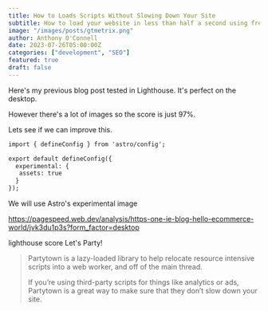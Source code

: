 ```yaml
---
title: How to Loads Scripts Without Slowing Down Your Site 
subtitle: How to load your website in less than half a second using free hosting.
image: "/images/posts/gtmetrix.png"
author: Anthony O'Connell
date: 2023-07-26T05:00:00Z
categories: ["development", "SEO"]
featured: true
draft: false
---
```

Here's my previous blog post tested in Lighthouse. It's perfect on the desktop. 

However there's a lot of images so the score is just 97%. 

Lets see if we can improve this. 
```html
import { defineConfig } from 'astro/config';

export default defineConfig({
  experimental: {
   assets: true
  }
});
```
We will use Astro's experimental image 

https://pagespeed.web.dev/analysis/https-one-ie-blog-hello-ecommerce-world/jvk3du1p3s?form_factor=desktop



 lighthouse score 
Let's Party!

<Blockquote name="Astro Docs">
 Partytown is a lazy-loaded library to help relocate resource intensive scripts into a web worker, and off of the main thread.

If you’re using third-party scripts for things like analytics or ads, Partytown is a great way to make sure that they don’t slow down your site.
</Blockquote>

